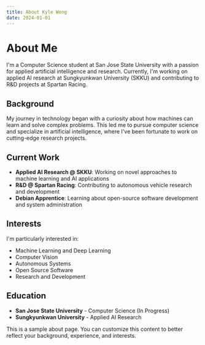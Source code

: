 ```yaml
---
title: About Kyle Wong
date: 2024-01-01
---
```


# About Me

I'm a Computer Science student at San Jose State University with a passion for applied artificial intelligence and research. Currently, I'm working on applied AI research at Sungkyunkwan University (SKKU) and contributing to R&D projects at Spartan Racing.

## Background

My journey in technology began with a curiosity about how machines can learn and solve complex problems. This led me to pursue computer science and specialize in artificial intelligence, where I've been fortunate to work on cutting-edge research projects.

## Current Work

- **Applied AI Research @ SKKU**: Working on novel approaches to machine learning and AI applications
- **R&D @ Spartan Racing**: Contributing to autonomous vehicle research and development
- **Debian Apprentice**: Learning about open-source software development and system administration

## Interests

I'm particularly interested in:
- Machine Learning and Deep Learning
- Computer Vision
- Autonomous Systems
- Open Source Software
- Research and Development

## Education

- **San Jose State University** - Computer Science (In Progress)
- **Sungkyunkwan University** - Applied AI Research

<Callout variant="info">
This is a sample about page. You can customize this content to better reflect your background, experience, and interests.
</Callout>

